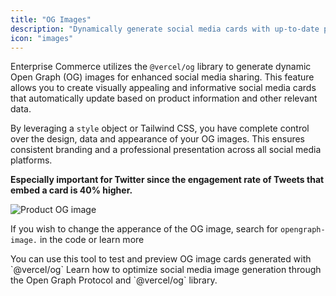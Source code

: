 ```yaml
---
title: "OG Images"
description: "Dynamically generate social media cards with up-to-date product information"
icon: "images"
---
```


Enterprise Commerce utilizes the `@vercel/og` library to generate dynamic Open Graph (OG) images for enhanced social media sharing.
This feature allows you to create visually appealing and informative social media cards that automatically update based on product information and other relevant data.

By leveraging a `style` object or Tailwind CSS, you have complete control over the design, data and appearance of your OG images. This ensures consistent branding and a professional presentation across all social media platforms.

**Especially important for Twitter since the engagement rate of Tweets that embed a card is 40% higher.**

<Frame>
  <img className="block" src="/images/product-opengraph-image.png" alt="Product OG image" />
</Frame>

If you wish to change the apperance of the OG image, search for `opengraph-image.` in the code or learn more

<CardGroup cols={2}>
  <Card title="Playground" icon="palette" href="https://og-playground.vercel.app/">
    You can use this tool to test and preview OG image cards generated with `@vercel/og`
  </Card>
  <Card title="Reference" icon="code" href="https://vercel.com/docs/functions/og-image-generation">
    Learn how to optimize social media image generation through the Open Graph Protocol and `@vercel/og` library.
  </Card>
</CardGroup>
